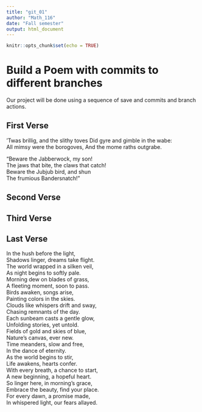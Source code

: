 ```yaml
---
title: "git_01"
author: "Math_116"
date: "Fall semester"
output: html_document
---
```


```r
knitr::opts_chunk$set(echo = TRUE)
```
# Build a Poem with commits to different branches
Our project will be done using a sequence of save and commits and branch actions.
<!-- Do not modify or change any text in "!--" bracketed areas such as this --- these are instructions to
you, if you change any of this the git program will notice it and compromise your git merging strategy !-->

## First Verse 
<!--Put the first five lines of a poem by Lewis Carrol in this section!-->

'Twas brillig, and the slithy toves 
Did gyre and gimble in the wabe:  
All mimsy were the borogoves, 
And the mome raths outgrabe.  

"Beware the Jabberwock, my son!  
The jaws that bite, the claws that catch!  
Beware the Jubjub bird, and shun  
The frumious Bandersnatch!"  

## Second Verse
<!--Put the first five lines of a poem by Robert Frost here!-->

## Third Verse
<!--Put the first two verses of The Walrus and the Carpenter here!-->

## Last Verse
<!--Put a short poem you created using chatGPT of 20 to 30 lines,here!-->
In the hush before the light,  
Shadows linger, dreams take flight.  
The world wrapped in a silken veil,  
As night begins to softly pale.  
Morning dew on blades of grass,  
A fleeting moment, soon to pass.  
Birds awaken, songs arise,  
Painting colors in the skies.  
Clouds like whispers drift and sway,  
Chasing remnants of the day.  
Each sunbeam casts a gentle glow,  
Unfolding stories, yet untold.  
Fields of gold and skies of blue,  
Nature's canvas, ever new.  
Time meanders, slow and free,  
In the dance of eternity.  
As the world begins to stir,  
Life awakens, hearts confer.  
With every breath, a chance to start,  
A new beginning, a hopeful heart.  
So linger here, in morning’s grace,  
Embrace the beauty, find your place.  
For every dawn, a promise made,  
In whispered light, our fears allayed.  
